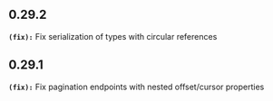 ## 0.29.2
**`(fix):`** Fix serialization of types with circular references

## 0.29.1
**`(fix):`** Fix pagination endpoints with nested offset/cursor properties

